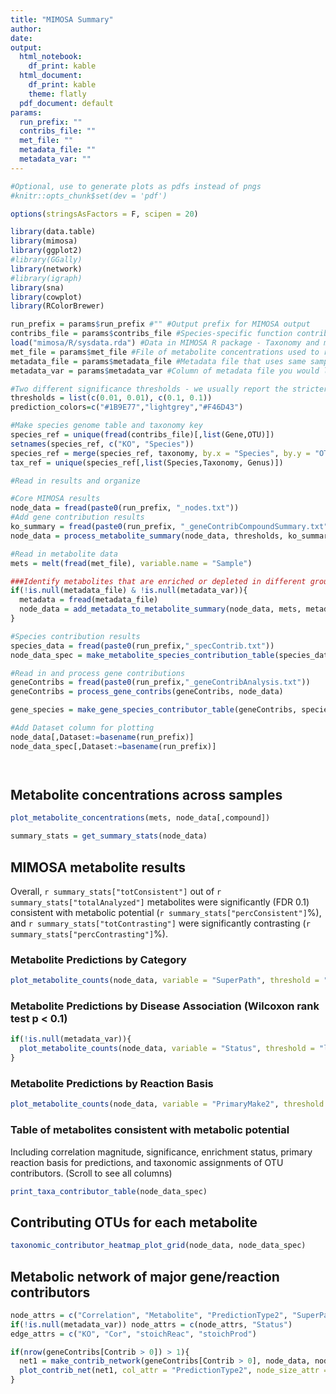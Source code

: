 ```yaml
---
title: "MIMOSA Summary"
author: 
date: 
output:
  html_notebook: 
    df_print: kable
  html_document:
    df_print: kable
    theme: flatly
  pdf_document: default
params:
  run_prefix: ""
  contribs_file: ""
  met_file: ""
  metadata_file: ""
  metadata_var: ""
---
```


```r
#Optional, use to generate plots as pdfs instead of pngs
#knitr::opts_chunk$set(dev = 'pdf')

```

```r

options(stringsAsFactors = F, scipen = 20)

library(data.table)
library(mimosa)
library(ggplot2)
#library(GGally)
library(network)
#library(igraph)
library(sna)
library(cowplot)
library(RColorBrewer)

run_prefix = params$run_prefix #"" #Output prefix for MIMOSA output
contribs_file = params$contribs_file #Species-specific function contributions file from PICRUSt
load("mimosa/R/sysdata.rda") #Data in MIMOSA R package - Taxonomy and metabolite key
met_file = params$met_file #File of metabolite concentrations used to run MIMOSA
metadata_file = params$metadata_file #Metadata file that uses same sample names
metadata_var = params$metadata_var #Column of metadata file you would like to use for enrichment analyses

#Two different significance thresholds - we usually report the stricter 1% level 
thresholds = list(c(0.01, 0.01), c(0.1, 0.1))
prediction_colors=c("#1B9E77","lightgrey","#F46D43")

#Make species genome table and taxonomy key
species_ref = unique(fread(contribs_file)[,list(Gene,OTU)])
setnames(species_ref, c("KO", "Species"))
species_ref = merge(species_ref, taxonomy, by.x = "Species", by.y = "OTU", all.x = T, all.y = F)
tax_ref = unique(species_ref[,list(Species,Taxonomy, Genus)])

#Read in results and organize

#Core MIMOSA results
node_data = fread(paste0(run_prefix, "_nodes.txt"))
#Add gene contribution results
ko_summary = fread(paste0(run_prefix, "_geneContribCompoundSummary.txt"))
node_data = process_metabolite_summary(node_data, thresholds, ko_summary)

#Read in metabolite data
mets = melt(fread(met_file), variable.name = "Sample")

###Identify metabolites that are enriched or depleted in different groups based on selected metadata variable (using Wilcoxon rank-sum test)
if(!is.null(metadata_file) & !is.null(metadata_var)){
  metadata = fread(metadata_file)
  node_data = add_metadata_to_metabolite_summary(node_data, mets, metadata, metadata_var)
}

#Species contribution results
species_data = fread(paste0(run_prefix,"_specContrib.txt"))
node_data_spec = make_metabolite_species_contribution_table(species_data, node_data, tax_ref)

#Read in and process gene contributions
geneContribs = fread(paste0(run_prefix,"_geneContribAnalysis.txt"))
geneContribs = process_gene_contribs(geneContribs, node_data)

gene_species = make_gene_species_contributor_table(geneContribs, species_ref, node_data_spec)

#Add Dataset column for plotting
node_data[,Dataset:=basename(run_prefix)]
node_data_spec[,Dataset:=basename(run_prefix)]




```

## Metabolite concentrations across samples

```r

plot_metabolite_concentrations(mets, node_data[,compound])

```


```r

summary_stats = get_summary_stats(node_data)

```

## MIMOSA metabolite results

Overall, `r summary_stats["totConsistent"]` out of `r summary_stats["totalAnalyzed"]` metabolites were significantly (FDR 0.1) consistent with metabolic potential (`r summary_stats["percConsistent"]`%), and `r summary_stats["totContrasting"]` were significantly contrasting (`r summary_stats["percContrasting"]`%).

### Metabolite Predictions by Category
```r
plot_metabolite_counts(node_data, variable = "SuperPath", threshold = "low")
```

### Metabolite Predictions by Disease Association (Wilcoxon rank test p < 0.1)
```r
if(!is.null(metadata_var)){
  plot_metabolite_counts(node_data, variable = "Status", threshold = "low")
}
```

### Metabolite Predictions by Reaction Basis
```r
plot_metabolite_counts(node_data, variable = "PrimaryMake2", threshold = "low")

```

### Table of metabolites consistent with metabolic potential
Including correlation magnitude, significance, enrichment status, primary reaction basis for predictions, and taxonomic assignments of OTU contributors.
(Scroll to see all columns)

```r

print_taxa_contributor_table(node_data_spec)

```

## Contributing OTUs for each metabolite

```r

taxonomic_contributor_heatmap_plot_grid(node_data, node_data_spec)


```

## Metabolic network of major gene/reaction contributors

```r
node_attrs = c("Correlation", "Metabolite", "PredictionType2", "SuperPath")
if(!is.null(metadata_var)) node_attrs = c(node_attrs, "Status")
edge_attrs = c("KO", "Cor", "stoichReac", "stoichProd")

if(nrow(geneContribs[Contrib > 0]) > 1){
  net1 = make_contrib_network(geneContribs[Contrib > 0], node_data, node_attrs, edge_attrs)
  plot_contrib_net(net1, col_attr = "PredictionType2", node_size_attr = "Correlation", edge_size_attr = "Cor", node_lab = "Metabolite", edge_lab = "KO") + scale_color_manual(values = prediction_colors[c(1,3,2)])
}



```


